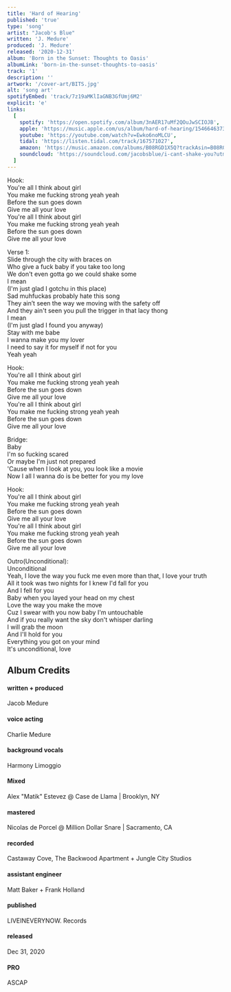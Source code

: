 ```yaml
---
title: 'Hard of Hearing'
published: 'true'
type: 'song'
artist: "Jacob's Blue"
written: 'J. Medure'
produced: 'J. Medure'
released: '2020-12-31'
album: 'Born in the Sunset: Thoughts to Oasis'
albumLink: 'born-in-the-sunset-thoughts-to-oasis'
track: '1'
description: ''
artwork: '/cover-art/BITS.jpg'
alt: 'song art'
spotifyEmbed: 'track/7z19aMKlIaGNB3GfUmj6M2'
explicit: 'e'
links:
  [
    spotify: 'https://open.spotify.com/album/3nAER17uMf2QOuJwSCIOJB',
    apple: 'https://music.apple.com/us/album/hard-of-hearing/1546646373?i=1546646557&app=music',
    youtube: 'https://youtube.com/watch?v=Ewko6noMLCU',
    tidal: 'https://listen.tidal.com/track/167571027',
    amazon: 'https://music.amazon.com/albums/B08RGD1X5Q?trackAsin=B08RG3JTF4',
    soundcloud: 'https://soundcloud.com/jacobsblue/i-cant-shake-you?utm_source=clipboard&utm_medium=text&utm_campaign=social_sharing',
  ]
---
```


Hook:  
You're all I think about girl  
You make me fucking strong yeah yeah  
Before the sun goes down  
Give me all your love  
You're all I think about girl  
You make me fucking strong yeah yeah  
Before the sun goes down  
Give me all your love

Verse 1:  
Slide through the city with braces on  
Who give a fuck baby if you take too long  
We don't even gotta go we could shake some  
I mean  
(I'm just glad I gotchu in this place)  
Sad muhfuckas probably hate this song  
They ain’t seen the way we moving with the safety off  
And they ain't seen you pull the trigger in that lacy thong  
I mean  
(I'm just glad I found you anyway)  
Stay with me babe  
I wanna make you my lover  
I need to say it for myself if not for you  
Yeah yeah

Hook:  
You're all I think about girl  
You make me fucking strong yeah yeah  
Before the sun goes down  
Give me all your love  
You're all I think about girl  
You make me fucking strong yeah yeah  
Before the sun goes down  
Give me all your love

Bridge:  
Baby  
I'm so fucking scared  
Or maybe I'm just not prepared  
'Cause when I look at you, you look like a movie  
Now I all I wanna do is be better for you my love

Hook:  
You're all I think about girl  
You make me fucking strong yeah yeah  
Before the sun goes down  
Give me all your love  
You're all I think about girl  
You make me fucking strong yeah yeah  
Before the sun goes down  
Give me all your love

Outro(Unconditional):  
Unconditional  
Yeah, I love the way you fuck me even more than that, I love your truth  
All it took was two nights for I knew I'd fall for you  
And I fell for you  
Baby when you layed your head on my chest  
Love the way you make the move  
Cuz I swear with you now baby I'm untouchable  
And if you really want the sky don't whisper darling  
I will grab the moon  
And I'll hold for you  
Everything you got on your mind  
It's unconditional, love

## Album Credits

<div className="album-credits flex-col w-full not-prose justify-start">
  <div className="credit flex-auto flex-grow">
    <h4>written + produced</h4>
    <p>Jacob Medure</p>
  </div>
  <div className="credit flex-auto flex-grow">
    <h4>voice acting</h4>
    <p>Charlie Medure</p>
  </div>
  <div className="credit flex-auto flex-grow">
    <h4>background vocals</h4>
    <p>Harmony Limoggio</p>
  </div>
  <div className="credit flex-auto flex-grow">
    <h4>Mixed</h4>
    <p>Alex "Matik" Estevez @ Case de Llama | Brooklyn, NY</p>
  </div>
  <div className="credit flex-auto flex-grow">
    <h4>mastered</h4>
    <p>Nicolas de Porcel @ Million Dollar Snare | Sacramento, CA</p>
  </div>
  <div className="credit flex-auto flex-grow">
    <h4>recorded</h4>
    <p>Castaway Cove, The Backwood Apartment + Jungle City Studios</p>
  </div>
  <div className="credit flex-auto flex-grow">
    <h4>assistant engineer</h4>
    <p>Matt Baker + Frank Holland</p>
  </div>
  <div className="credit flex-auto flex-grow">
    <h4>published</h4>
    <p>LIVEINEVERYNOW. Records</p>
  </div>
  <div className="credit flex-auto flex-grow">
    <h4>released</h4>
    <p>Dec 31, 2020</p>
  </div>
  <div className="credit flex-auto flex-grow">
    <h4>PRO</h4>
    <p>ASCAP</p>
  </div>
</div>
